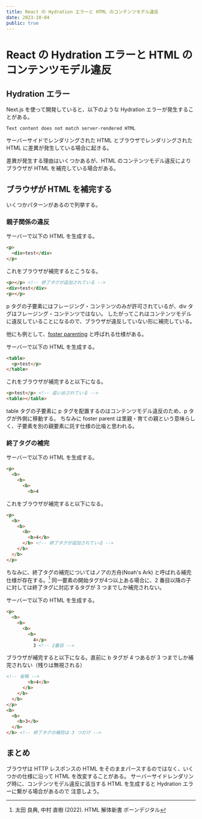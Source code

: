 ```yaml
---
title: React の Hydration エラーと HTML のコンテンツモデル違反
date: 2023-10-04
public: true
---
```


# React の Hydration エラーと HTML のコンテンツモデル違反

## Hydration エラー

Next.js を使って開発していると、以下のような Hydration エラーが発生することがある。

`Text content does not match server-rendered HTML`

サーバーサイドでレンダリングされた HTML とブラウザでレンダリングされた HTML に差異が発生している場合に起きる。

差異が発生する理由はいくつかあるが、HTML のコンテンツモデル違反によりブラウザが HTML を補完している場合がある。

## ブラウザが HTML を補完する

いくつかパターンがあるので列挙する。

### 親子関係の違反

サーバーで以下の HTML を生成する。

```html
<p>
  <div>test</div>
</p>
```

これをブラウザが補完するとこうなる。

```html
<p></p> <!-- 終了タグが追加されている -->
<div>test</div>
<p></p>
```

p タグの子要素にはフレージング・コンテンツのみが許可されているが、div タグはフレージング・コンテンツではない。
したがってこれはコンテンツモデルに違反していることになるので、ブラウザが違反していない形に補完している。

他にも例として、[foster parenting](https://html.spec.whatwg.org/multipage/parsing.html#creating-and-inserting-nodes) と呼ばれる仕様がある。

サーバーで以下の HTML を生成する。

```html
<table>
  <p>test</p>
</table>
```

これをブラウザが補完すると以下になる。

```html
<p>test</p> <!-- 追い出されている -->
<table></table>
```

table タグの子要素に p タグを配置するのはコンテンツモデル違反のため、p タグが外側に移動する。
ちなみに foster parent は里親・育ての親という意味らしく、子要素を別の親要素に託す仕様の比喩と思われる。

### 終了タグの補完

サーバーで以下の HTML を生成する。

```html
<p>
  <b>
    <b>
      <b>
        <b>4
```

これをブラウザが補完すると以下になる。

```html
<p>
  <b>
    <b>
      <b>
        <b>4</b>
      </b> <!-- 終了タグが追加されている -->
    </b>
  </b>
</p>
```

ちなみに、終了タグの補完についてはノアの方舟(Noah's Ark) と呼ばれる補完仕様が存在する。[^1]
同一要素の開始タグが4つ以上ある場合に、2 番目以降の子に対しては終了タグに対応するタグが 3 つまでしか補完されない。

サーバーで以下の HTML を生成する。

```html
<p>
  <b>
    <b>
      <b>
        <b>
          4</p>
          3 <!-- 2番目 -->
```

ブラウザが補完すると以下になる。直前に b タグが 4 つあるが 3 つまでしか補完されない（残りは無視される）

```html
<!-- 省略 -->
        <b>4</b>
      </b>
    </b>
  </b>
</p>
<b>
  <b>
    <b>3</b>
  </b>
</b> <!-- 終了タグの補完は 3 つだけ -->
```

## まとめ

ブラウザは HTTP レスポンスの HTML をそのままパースするのではなく、いくつかの仕様に沿って HTML を改変することがある。
サーバーサイドレンダリング時に、コンテンツモデル違反に該当する HTML を生成すると Hydration エラーに繋がる場合があるので
注意しよう。

[^1]: 太田 良典, 中村 直樹 (2022). HTML 解体新書 ボーンデジタル
